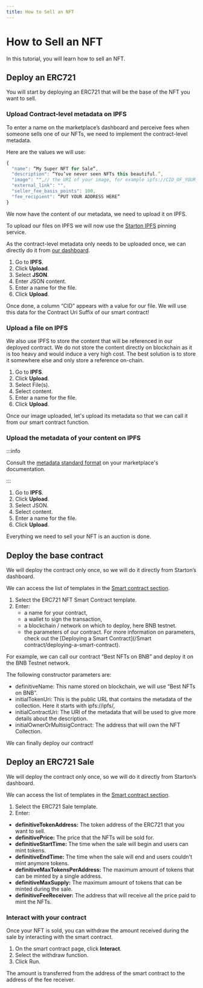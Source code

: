 ```yaml
---
title: How to Sell an NFT
---
```


# How to Sell an NFT

In this tutorial, you will learn how to sell an NFT.

## Deploy an ERC721

You will start by deploying an ERC721 that will be the base of the NFT you want to sell.

### Upload Contract-level metadata on IPFS

To enter a name on the marketplace’s dashboard and perceive fees when someone sells one of our NFTs, we need to implement the contract-level metadata.

Here are the values we will use:

```jsx
{
  "name": “My Super NFT for Sale“,
  "description": “You’ve never seen NFTs this beautiful.”,
  "image": "",// the URI of your image, for example ipfs://CID_OF_YOUR_IMG
  "external_link": "",
  "seller_fee_basis_points": 100,
  "fee_recipient": “PUT YOUR ADDRESS HERE”
}
```

We now have the content of our metadata, we need to upload it on IPFS.

To upload our files on IPFS we will now use the [Starton IPFS](/IPFS/understanding-IPFS.mdx) pinning service.

As the contract-level metadata only needs to be uploaded once, we can directly do it from [our dashboard](https://app.starton.com/ipfs).

1. Go to **IPFS**.
1. Click **Upload**.
1. Select **JSON**.
1. Enter JSON content.
1. Enter a name for the file.
1. Click **Upload**.

Once done, a column “CID” appears with a value for our file. We will use this data for the Contract Uri Suffix of our smart contract!

### Upload a file on IPFS

We also use IPFS to store the content that will be referenced in our deployed contract.
We do not store the content directly on blockchain as it is too heavy and would induce a very high cost.
The best solution is to store it somewhere else and only store a reference on-chain.

1. Go to **IPFS**.
1. Click **Upload**.
1. Select File(s).
1. Select content.
1. Enter a name for the file.
1. Click **Upload**.

Once our image uploaded, let's upload its metadata so that we can call it from our smart contract function.

### Upload the metadata of your content on IPFS

:::info

Consult the [metadata standard format](https://docs.element.market/welcome-to-element/) on your marketplace's documentation.

:::

1. Go to **IPFS**.
1. Click **Upload**.
1. Select JSON.
1. Select content.
1. Enter a name for the file.
1. Click **Upload**.

Everything we need to sell your NFT is an auction is done.

## Deploy the base contract

We will deploy the contract only once, so we will do it directly from Starton’s dashboard.

We can access the list of templates in the [Smart contract section](/Smart-contract/understanding-smart-contracts.mdx).

1. Select the ERC721 NFT Smart Contract template.
1. Enter:
    - a name for your contract,
    - a wallet to sign the transaction,
    - a blockchain / network on which to deploy, here BNB testnet.
    - the parameters of our contract.
      For more information on parameters, check out the [Deploying a Smart Contract](/Smart contract/deploying-a-smart-contract).

For example, we can call our contract “Best NFTs on BNB” and deploy it on the BNB Testnet network.

The following constructor parameters are:

-   definitiveName: This name stored on blockchain, we will use “Best NFTs on BNB”.
-   initialTokenUri: This is the public URL that contains the metadata of the collection. Here it starts with ipfs://ipfs/,
-   initialContractUri: The URI of the metadata that will be used to give more details about the description.
-   initialOwnerOrMultisigContract: The address that will own the NFT Collection.

We can finally deploy our contract!

## Deploy an ERC721 Sale

We will deploy the contract only once, so we will do it directly from Starton’s dashboard.

We can access the list of templates in the [Smart contract section](/Smart-contract/understanding-smart-contracts.mdx).

1. Select the ERC721 Sale template.
1. Enter:

-   **definitiveTokenAddress:** The token address of the ERC721 that you want to sell.
-   **definitivePrice:** The price that the NFTs will be sold for.
-   **definitiveStartTime:** The time when the sale will begin and users can mint tokens.
-   **definitiveEndTime:** The time when the sale will end and users couldn't mint anymore tokens.
-   **definitiveMaxTokensPerAddress:** The maximum amount of tokens that can be minted by a single address.
-   **definitiveMaxSupply:** The maximum amount of tokens that can be minted during the sale.
-   **definitiveFeeReceiver:** The address that will receive all the price paid to mint the NFTs.

### Interact with your contract

Once your NFT is sold, you can withdraw the amount received during the sale by interacting with the smart contract.

1. On the smart contract page, click **Interact**.
1. Select the withdraw function.
1. Click Run.

The amount is transferred from the address of the smart contract to the address of the fee receiver.
